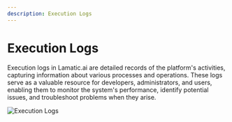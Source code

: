 ---
description: Execution Logs
---

# Execution Logs

Execution logs in Lamatic.ai are detailed records of the platform's activities, capturing information about various processes and operations. These logs serve as a valuable resource for developers, administrators, and users, enabling them to monitor the system's performance, identify potential issues, and troubleshoot problems when they arise.

![Execution Logs](/assets/logs.png)